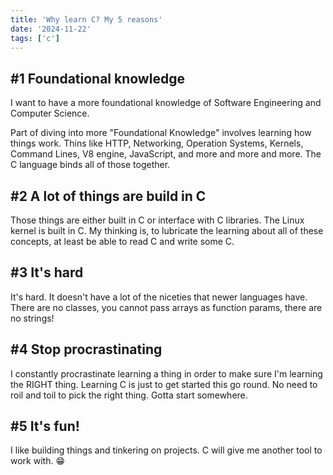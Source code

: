 ```yaml
---
title: 'Why learn C? My 5 reasons'
date: '2024-11-22'
tags: ['c']
---
```


## #1 Foundational knowledge
I want to have a more foundational knowledge of Software Engineering and Computer Science. 

Part of diving into more "Foundational Knowledge" involves learning how things work. Thins like HTTP, Networking, Operation Systems, Kernels, Command Lines, V8 engine, JavaScript, and more and more and more. The C language binds all of those together.

## #2 A lot of things are build in C
Those things are either built in C or interface with C libraries. The Linux kernel is built in C. My thinking is, to lubricate the learning about all of these concepts, at least be able to read C and write some C.

## #3 It's hard
It's hard. It doesn't have a lot of the niceties that newer languages have. There are no classes, you cannot pass arrays as function params, there are no strings!

## #4 Stop procrastinating
I constantly procrastinate learning a thing in order to make sure I'm learning the RIGHT thing. Learning C is just to get started this go round. No need to roil and toil to pick the right thing. Gotta start somewhere.

## #5 It's fun!
I like building things and tinkering on projects. C will give me another tool to work with. 😁
